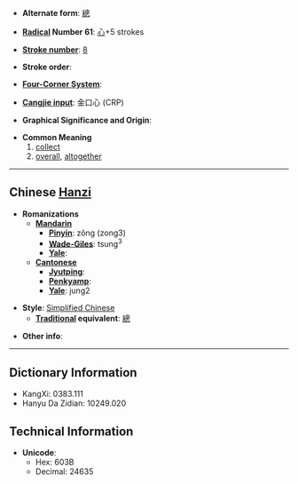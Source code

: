 * '''Alternate form''': [[總]]

* '''[[Wiktionary:Chinese radical index| Radical]] Number 61''': [[Wiktionary:Chinese radical index 心|心]]+5 strokes

* '''[[Wiktionary:Chinese total strokes index|Stroke number]]''': [[Wiktionary:Chinese total strokes index 8|8]]

* '''Stroke order''': 

* '''[[Wiktionary:Chinese four corner index|Four-Corner System]]''': 

* '''[[Wiktionary:Chinese Cangjie index|Cangjie input]]''': 金口心 (CRP)

* '''Graphical Significance and Origin''': 

* '''Common Meaning'''
*#[[collect]]
*# [[overall]], [[altogether]]


----

== Chinese [[Hanzi]] ==

* '''Romanizations'''
** '''[[Mandarin]]'''
*** '''[[Pinyin]]''': zǒng (zong3)
*** '''[[Wade-Giles]]''': tsung<sup>3</sup>
*** '''[[Yale]]''': 
** '''[[Cantonese]]'''
*** '''[[Jyutping]]''':
*** '''[[Penkyamp]]''': 
*** '''[[Yale]]''': jung2

* '''Style''': [[Simplified Chinese]] 
** '''[[Traditional Chinese|Traditional]] equivalent''': [[總]]

* '''Other info''': 

----

== Dictionary Information ==

* KangXi: 0383.111
* Hanyu Da Zidian: 10249.020

== Technical Information ==

* '''Unicode''':
** Hex: 603B
** Decimal: 24635